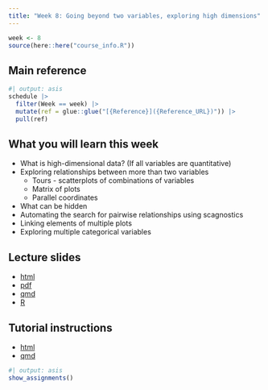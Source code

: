 ```yaml
---
title: "Week 8: Going beyond two variables, exploring high dimensions"
---
```


```r
week <- 8
source(here::here("course_info.R"))
```

## Main reference

```r
#| output: asis
schedule |>
  filter(Week == week) |>
  mutate(ref = glue::glue("[{Reference}]({Reference_URL})")) |>
  pull(ref)
```

## What you will learn this week

- What is high-dimensional data? (If all variables are quantitative)
- Exploring relationships between more than two variables
    - Tours - scatterplots of combinations of variables
    - Matrix of plots
    - Parallel coordinates
- What can be hidden
- Automating the search for pairwise relationships using scagnostics
- Linking elements of multiple plots
- Exploring multiple categorical variables

## Lecture slides

- [html](https://ddde.numbat.space/week8/slides.html)
- [pdf](https://ddde.numbat.space/week8/slides.pdf)
- [qmd](https://ddde.numbat.space/week8/slides.qmd)
- [R](https://ddde.numbat.space/week8/slides.R)

## Tutorial instructions

- [html](https://ddde.numbat.space/week8/tutorial.html)
- [qmd](https://ddde.numbat.space/week8/tutorial.qmd)

```r
#| output: asis
show_assignments()
```
